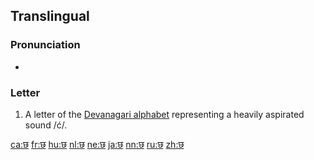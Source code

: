 {{Devanagari character info|hex=91b|name=DEVANAGARI LETTER CHA|image=[[File:Deva-छ-order.gif|100px]]}}
==Translingual==

===Pronunciation===
* {{IPA|/tʃʰ/|lang=mul}}

===Letter===
{{mul-Deva|cha}}

# A letter of the [[Devanagari alphabet]] representing a heavily aspirated sound /ć/.

[[ca:छ]]
[[fr:छ]]
[[hu:छ]]
[[nl:छ]]
[[ne:छ]]
[[ja:छ]]
[[nn:छ]]
[[ru:छ]]
[[zh:छ]]
